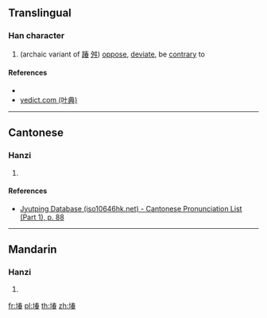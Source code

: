 ==Translingual==

===Han character===
{{Han char|rn=32|rad=土|as=09|sn=12|four=|canj=GQKA|ids=⿰土春}}

# (archaic variant of [[踳]] [[舛]]) [[oppose]], [[deviate]], be [[contrary]] to

====References====
* {{Han ref|kx=0234.271|dkj=05308|hdz=10459.100|uh=583E|ud=22590}}
* [http://yedict.com/htm/58/583E.htm yedict.com (叶典)]

----

==Cantonese==

===Hanzi===
{{yue-hanzi|jyut=[[ceon1]], [[ceon2]], [[cyun2]]|y=cheun1, cheun2, chyun2}}

# {{defn|lang=yue|sort=土09}}

====References====
* [http://www.iso10646hk.net/jp/document/download.jsp Jyutping Database (iso10646hk.net) - Cantonese Pronunciation List (Part 1), p. 88]

----

==Mandarin==

===Hanzi===
{{cmn-hanzi|pin=[[chūn]] ([[chun1]])|wg=ch'un<sup>1</sup>}}

# {{defn|lang=cmn|sort=土09}}

[[fr:堾]]
[[pl:堾]]
[[th:堾]]
[[zh:堾]]